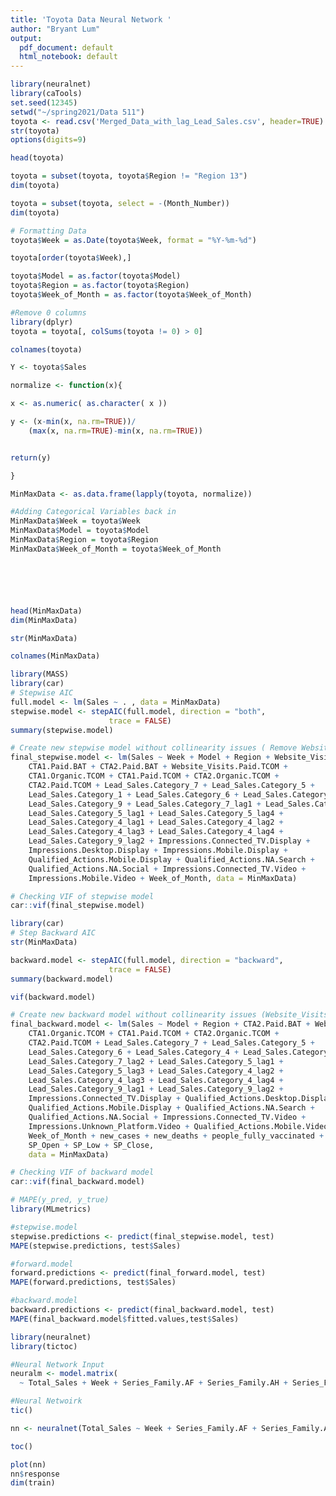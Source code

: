 ---
title: 'Toyota Data Neural Network '
author: "Bryant Lum"
output:
  pdf_document: default
  html_notebook: default
---

```{r}
library(neuralnet)
library(caTools)
set.seed(12345)
setwd("~/spring2021/Data 511")
toyota <- read.csv('Merged_Data_with_lag_Lead_Sales.csv', header=TRUE)
str(toyota)
options(digits=9)

head(toyota)
```

```{r}
toyota = subset(toyota, toyota$Region != "Region 13")
dim(toyota)

toyota = subset(toyota, select = -(Month_Number))
dim(toyota)                
```


```{r}
# Formatting Data
toyota$Week = as.Date(toyota$Week, format = "%Y-%m-%d")

toyota[order(toyota$Week),]

toyota$Model = as.factor(toyota$Model)
toyota$Region = as.factor(toyota$Region)
toyota$Week_of_Month = as.factor(toyota$Week_of_Month)

```

```{r}
#Remove 0 columns
library(dplyr)
toyota = toyota[, colSums(toyota != 0) > 0]
``` 

```{r}
colnames(toyota)
```

```{r}
Y <- toyota$Sales

normalize <- function(x){

x <- as.numeric( as.character( x ))

y <- (x-min(x, na.rm=TRUE))/
    (max(x, na.rm=TRUE)-min(x, na.rm=TRUE))


return(y)

}

MinMaxData <- as.data.frame(lapply(toyota, normalize))

#Adding Categorical Variables back in
MinMaxData$Week = toyota$Week
MinMaxData$Model = toyota$Model
MinMaxData$Region = toyota$Region
MinMaxData$Week_of_Month = toyota$Week_of_Month






head(MinMaxData)
dim(MinMaxData)
```

```{r}
str(MinMaxData)
```


```{r}
colnames(MinMaxData)
```


```{r}
library(MASS)
library(car)
# Stepwise AIC
full.model <- lm(Sales ~ . , data = MinMaxData)
stepwise.model <- stepAIC(full.model, direction = "both", 
                      trace = FALSE)
summary(stepwise.model)
```

```{r}

# Create new stepwise model without collinearity issues ( Remove Website_Visits.Organic.TCOM )
final_stepwise.model <- lm(Sales ~ Week + Model + Region + Website_Visits.Paid.BAT + 
    CTA1.Paid.BAT + CTA2.Paid.BAT + Website_Visits.Paid.TCOM + 
    CTA1.Organic.TCOM + CTA1.Paid.TCOM + CTA2.Organic.TCOM + 
    CTA2.Paid.TCOM + Lead_Sales.Category_7 + Lead_Sales.Category_5 + 
    Lead_Sales.Category_1 + Lead_Sales.Category_6 + Lead_Sales.Category_4 + 
    Lead_Sales.Category_9 + Lead_Sales.Category_7_lag1 + Lead_Sales.Category_7_lag4 + 
    Lead_Sales.Category_5_lag1 + Lead_Sales.Category_5_lag4 + 
    Lead_Sales.Category_4_lag1 + Lead_Sales.Category_4_lag2 + 
    Lead_Sales.Category_4_lag3 + Lead_Sales.Category_4_lag4 + 
    Lead_Sales.Category_9_lag2 + Impressions.Connected_TV.Display + 
    Impressions.Desktop.Display + Impressions.Mobile.Display + 
    Qualified_Actions.Mobile.Display + Qualified_Actions.NA.Search + 
    Qualified_Actions.NA.Social + Impressions.Connected_TV.Video + 
    Impressions.Mobile.Video + Week_of_Month, data = MinMaxData)

# Checking VIF of stepwise model
car::vif(final_stepwise.model)
```



```{r}
library(car)
# Step Backward AIC
str(MinMaxData)

backward.model <- stepAIC(full.model, direction = "backward", 
                      trace = FALSE)
summary(backward.model)

vif(backward.model)
```


```{r}
# Create new backward model without collinearity issues (Website_Visits.Organic.TCOM)
final_backward.model <- lm(Sales ~ Model + Region + CTA2.Paid.BAT + Website_Visits.Paid.TCOM + 
    CTA1.Organic.TCOM + CTA1.Paid.TCOM + CTA2.Organic.TCOM + 
    CTA2.Paid.TCOM + Lead_Sales.Category_7 + Lead_Sales.Category_5 + 
    Lead_Sales.Category_6 + Lead_Sales.Category_4 + Lead_Sales.Category_9 + 
    Lead_Sales.Category_7_lag2 + Lead_Sales.Category_5_lag1 + 
    Lead_Sales.Category_5_lag3 + Lead_Sales.Category_4_lag2 + 
    Lead_Sales.Category_4_lag3 + Lead_Sales.Category_4_lag4 + 
    Lead_Sales.Category_9_lag1 + Lead_Sales.Category_9_lag2 + 
    Impressions.Connected_TV.Display + Qualified_Actions.Desktop.Display + 
    Qualified_Actions.Mobile.Display + Qualified_Actions.NA.Search + 
    Qualified_Actions.NA.Social + Impressions.Connected_TV.Video + 
    Impressions.Unknown_Platform.Video + Qualified_Actions.Mobile.Video + 
    Week_of_Month + new_cases + new_deaths + people_fully_vaccinated +
    SP_Open + SP_Low + SP_Close, 
    data = MinMaxData)

# Checking VIF of backward model
car::vif(final_backward.model)

```


```{r}
# MAPE(y_pred, y_true)
library(MLmetrics)

#stepwise.model
stepwise.predictions <- predict(final_stepwise.model, test)
MAPE(stepwise.predictions, test$Sales)

#forward.model
forward.predictions <- predict(final_forward.model, test)
MAPE(forward.predictions, test$Sales)

#backward.model 
backward.predictions <- predict(final_backward.model, test)
MAPE(final_backward.model$fitted.values,test$Sales)
```










```{r}
library(neuralnet)
library(tictoc)

#Neural Network Input
neuralm <- model.matrix( 
  ~ Total_Sales + Week + Series_Family.AF + Series_Family.AH + Series_Family.AL + Series_Family.AR + Series_Family.AW + Impressions + Qualified.Actions + Website.Visits + CTA2 + CTA1, data = train )

```

```{r}
#Neural Netwoirk
tic()

nn <- neuralnet(Total_Sales ~ Week + Series_Family.AF + Series_Family.AH + Series_Family.AL + Series_Family.AR + Series_Family.AW + Impressions + Qualified.Actions + Website.Visits + CTA2 + CTA1, data=neuralm,  hidden=c(4,2), err.fct = "sse", linear.output=FALSE)

toc()

plot(nn)
nn$response
dim(train)
```

```{r}

```


